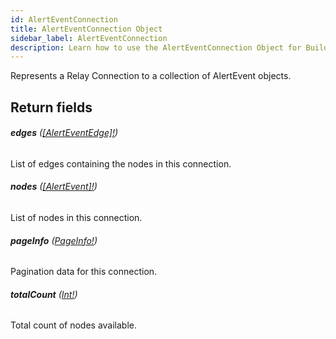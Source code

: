 ```yaml
---
id: AlertEventConnection
title: AlertEventConnection Object
sidebar_label: AlertEventConnection
description: Learn how to use the AlertEventConnection Object for Builder's API.
---
```


Represents a Relay Connection to a collection of AlertEvent objects.

## Return fields

###### <b>edges</b> ([[AlertEventEdge]!](/docs/composer/builder/api/schema/object/AlertEventEdge.mdx))

List of edges containing the nodes in this connection.

###### <b>nodes</b> ([[AlertEvent]!](/docs/composer/builder/api/schema/object/AlertEvent.mdx))

List of nodes in this connection.

###### <b>pageInfo</b> ([PageInfo!](/docs/composer/builder/api/schema/object/PageInfo.mdx))

Pagination data for this connection.

###### <b>totalCount</b> ([Int!](/docs/composer/builder/api/schema/scalar/Int.mdx))

Total count of nodes available.
